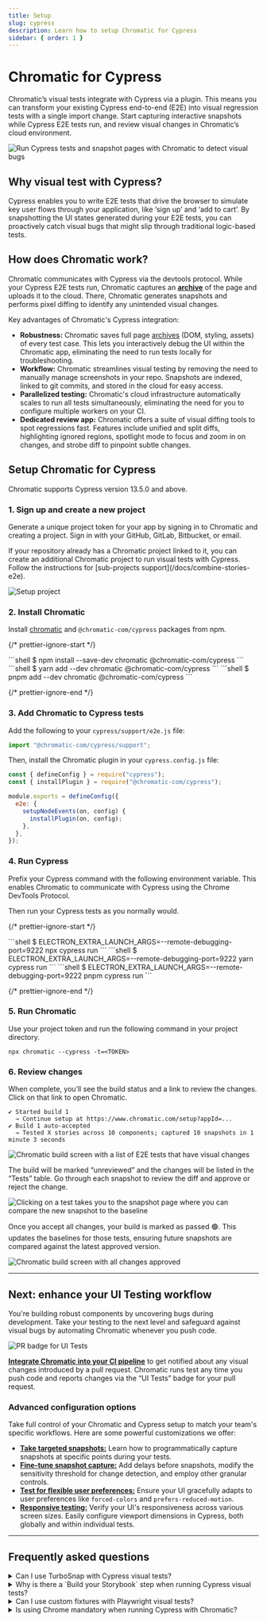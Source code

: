 ```yaml
---
title: Setup
slug: cypress
description: Learn how to setup Chromatic for Cypress
sidebar: { order: 1 }
---
```



# Chromatic for Cypress

Chromatic’s visual tests integrate with Cypress via a plugin. This means you can transform your existing Cypress end-to-end (E2E) into visual regression tests with a single import change. Start capturing interactive snapshots while Cypress E2E tests run, and review visual changes in Chromatic’s cloud environment.

![Run Cypress tests and snapshot pages with Chromatic to detect visual bugs](../../images/workflow-cypress-visual-test.png)

## Why visual test with Cypress?

Cypress enables you to write E2E tests that drive the browser to simulate key user flows through your application, like ‘sign up’ and ‘add to cart’. By snapshotting the UI states generated during your E2E tests, you can proactively catch visual bugs that might slip through traditional logic-based tests.

## How does Chromatic work?

Chromatic communicates with Cypress via the devtools protocol. While your Cypress E2E tests run, Chromatic captures an [**archive**](/docs/faq/what-is-archive) of the page and uploads it to the cloud. There, Chromatic generates snapshots and performs pixel diffing to identify any unintended visual changes.

Key advantages of Chromatic's Cypress integration:

- **Robustness:** Chromatic saves full page [archives](/docs/faq/what-is-archive) (DOM, styling, assets) of every test case. This lets you interactively debug the UI within the Chromatic app, eliminating the need to run tests locally for troubleshooting.
- **Workflow:** Chromatic streamlines visual testing by removing the need to manually manage screenshots in your repo. Snapshots are indexed, linked to git commits, and stored in the cloud for easy access.
- **Parallelized testing:** Chromatic's cloud infrastructure automatically scales to run all tests simultaneously, eliminating the need for you to configure multiple workers on your CI.
- **Dedicated review app:** Chromatic offers a suite of visual diffing tools to spot regressions fast. Features include unified and split diffs, highlighting ignored regions, spotlight mode to focus and zoom in on changes, and strobe diff to pinpoint subtle changes.

## Setup Chromatic for Cypress

Chromatic supports Cypress version 13.5.0 and above.

### 1. Sign up and create a new project

Generate a unique project token for your app by signing in to Chromatic and creating a project. Sign in with your GitHub, GitLab, Bitbucket, or email.

<div class="callout">
  If your repository already has a Chromatic project linked to it, you can
  create an additional Chromatic project to run visual tests with Cypress.
  Follow the instructions for [sub-projects support](/docs/combine-stories-e2e).
</div>

<DemoChromaticUnlinked />

![Setup project](../../images/setup-cypress.png)

### 2. Install Chromatic

Install [chromatic](https://www.npmjs.com/package/chromatic) and `@chromatic-com/cypress` packages from npm.

{/* prettier-ignore-start */}

<InstallSnippets>
  <Fragment slot="npm">
  ```shell
  $ npm install --save-dev chromatic @chromatic-com/cypress
  ```
  </Fragment>
  <Fragment slot="yarn">
  ```shell
  $ yarn add --dev chromatic @chromatic-com/cypress
  ```
  </Fragment>
  <Fragment slot="pnpm">
  ```shell
  $ pnpm add --dev chromatic @chromatic-com/cypress
  ```
  </Fragment>
</InstallSnippets>

{/* prettier-ignore-end */}

### 3. Add Chromatic to Cypress tests

Add the following to your `cypress/support/e2e.js` file:

```js title="cypress/support/e2e.js"
import "@chromatic-com/cypress/support";
```

Then, install the Chromatic plugin in your `cypress.config.js` file:

```js title="cypress.config.js"
const { defineConfig } = require("cypress");
const { installPlugin } = require("@chromatic-com/cypress");

module.exports = defineConfig({
  e2e: {
    setupNodeEvents(on, config) {
      installPlugin(on, config);
    },
  },
});
```

### 4. Run Cypress

Prefix your Cypress command with the following environment variable. This enables Chromatic to communicate with Cypress using the Chrome DevTools Protocol.

Then run your Cypress tests as you normally would.

{/* prettier-ignore-start */}

<InstallSnippets>
  <Fragment slot="npm">
  ```shell
  $ ELECTRON_EXTRA_LAUNCH_ARGS=--remote-debugging-port=9222 npx cypress run
  ```
  </Fragment>
  <Fragment slot="yarn">
  ```shell
  $ ELECTRON_EXTRA_LAUNCH_ARGS=--remote-debugging-port=9222 yarn cypress run
  ```
  </Fragment>
  <Fragment slot="pnpm">
  ```shell
  $ ELECTRON_EXTRA_LAUNCH_ARGS=--remote-debugging-port=9222 pnpm cypress run
  ```
  </Fragment>
</InstallSnippets>

{/* prettier-ignore-end */}

### 5. Run Chromatic

Use your project token and run the following command in your project directory.

```shell
npx chromatic --cypress -t=<TOKEN>
```

<RunE2E type="Cypress" />

### 6. Review changes

When complete, you’ll see the build status and a link to review the changes. Click on that link to open Chromatic.

```shell
✔ Started build 1
  → Continue setup at https://www.chromatic.com/setup?appId=...
✔ Build 1 auto-accepted
  → Tested X stories across 10 components; captured 10 snapshots in 1 minute 3 seconds
```

![Chromatic build screen with a list of E2E tests that have visual changes](../../images/build-test-unreviewed-e2e.png)

The build will be marked “unreviewed” and the changes will be listed in the “Tests” table. Go through each snapshot to review the diff and approve or reject the change.

![Clicking on a test takes you to the snapshot page where you can compare the new snapshot to the baseline](../../images/snapshot-unreviewed-e2e.png)

Once you accept all changes, your build is marked as passed 🟢. This updates the baselines for those tests, ensuring future snapshots are compared against the latest approved version.

![Chromatic build screen with all changes approved](../../images/build-test-reviewed-e2e.png)

---

## Next: enhance your UI Testing workflow

You're building robust components by uncovering bugs during development. Take your testing to the next level and safeguard against visual bugs by automating Chromatic whenever you push code.

![PR badge for UI Tests](../../images/prbadge-test.png)

[**Integrate Chromatic into your CI pipeline**](/docs/ci) to get notified about any visual changes introduced by a pull request. Chromatic runs test any time you push code and reports changes via the “UI Tests” badge for your pull request.

### Advanced configuration options

Take full control of your Chromatic and Cypress setup to match your team's specific workflows. Here are some powerful customizations we offer:

- [**Take targeted snapshots:**](/docs/cypress/targeted-snapshots) Learn how to programmatically capture snapshots at specific points during your tests.
- [**Fine-tune snapshot capture:**](/docs/cypress/configure#chromatic-options) Add delays before snapshots, modify the sensitivity threshold for change detection, and employ other granular controls.
- [**Test for flexible user preferences:**](/docs/media-features#media-features) Ensure your UI gracefully adapts to user preferences like `forced-colors` and `prefers-reduced-motion`.
- [**Responsive testing:**](/docs/cypress/configure#viewports) Verify your UI's responsiveness across various screen sizes. Easily configure viewport dimensions in Cypress, both globally and within individual tests.

---

## Frequently asked questions

<TroubleshootingSetup />

<details>
<summary id="turbosnap-support">Can I use TurboSnap with Cypress visual tests?</summary>

No. Cypress is a "black box" tool that tests your fully built app UI in a browser. TurboSnap is incompatible with this testing methodology because it requires tracking code changes and git history to identify the UI that's likely to change. We would love to integrate TurboSnap and Cypress but it isn't technically feasible right now.

</details>

<details>
<summary id="storybook-step">Why is there a `Build your Storybook` step when running Cypress visual tests?</summary>

Chromatic creates and runs a Storybook [archive](/docs/faq/what-is-archive) based on your Cypress project, so the build Storybook step is required. Chromatic doesn't run Cypress directly.

</details>

<details>
<summary id="third-party-integrations">Can I use custom fixtures with Playwright visual tests?</summary>

Chromatic’s Playwright integration is designed to work with third-party integrations and tools. It allows you to combine your existing fixtures via the [`mergeTests`](https://playwright.dev/docs-fixtures#combine-custom-fixtures-from-multiple-modules) option. See our FAQ on [BDD support with Playwright](/docs/faq/bdd-with-playwright) to learn more.

</details>

<details>
<summary id="chrome-browser">Is using Chrome mandatory when running Cypress with Chromatic?</summary>

Yes. Chromatic relies on Chrome for snapshotting, so Chrome **must** be included in your Cypress configuration.
Omitting it will trigger error: `Failed to run chromatic -cypress`

Refer to Cypress documentation: [**Cross Browser Testing**](https://docs.cypress.io/app/guides/cross-browser-testing)

</details>
